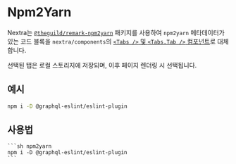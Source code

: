 # Npm2Yarn

Nextra는 [`@theguild/remark-npm2yarn`](https://npmjs.com/package/@theguild/remark-npm2yarn) 패키지를 사용하여 `npm2yarn` 메타데이터가 있는 코드 블록을 `nextra/components`의 [`<Tabs />` 및 `<Tabs.Tab />` 컴포넌트](/docs/guide/built-ins/tabs)로 대체합니다.

선택된 탭은 로컬 스토리지에 저장되며, 이후 페이지 렌더링 시 선택됩니다.

## 예시

```sh npm2yarn
npm i -D @graphql-eslint/eslint-plugin
```

## 사용법

````mdx filename="Markdown" /npm2yarn/
```sh npm2yarn
npm i -D @graphql-eslint/eslint-plugin
```
````
